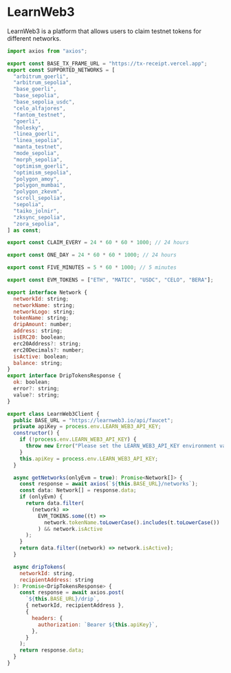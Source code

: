 # LearnWeb3

LearnWeb3 is a platform that allows users to claim testnet tokens for different networks.

```jsx [lib/learnweb3.ts]
import axios from "axios";

export const BASE_TX_FRAME_URL = "https://tx-receipt.vercel.app";
export const SUPPORTED_NETWORKS = [
  "arbitrum_goerli",
  "arbitrum_sepolia",
  "base_goerli",
  "base_sepolia",
  "base_sepolia_usdc",
  "celo_alfajores",
  "fantom_testnet",
  "goerli",
  "holesky",
  "linea_goerli",
  "linea_sepolia",
  "manta_testnet",
  "mode_sepolia",
  "morph_sepolia",
  "optimism_goerli",
  "optimism_sepolia",
  "polygon_amoy",
  "polygon_mumbai",
  "polygon_zkevm",
  "scroll_sepolia",
  "sepolia",
  "taiko_jolnir",
  "zksync_sepolia",
  "zora_sepolia",
] as const;

export const CLAIM_EVERY = 24 * 60 * 60 * 1000; // 24 hours

export const ONE_DAY = 24 * 60 * 60 * 1000; // 24 hours

export const FIVE_MINUTES = 5 * 60 * 1000; // 5 minutes

export const EVM_TOKENS = ["ETH", "MATIC", "USDC", "CELO", "BERA"];

export interface Network {
  networkId: string;
  networkName: string;
  networkLogo: string;
  tokenName: string;
  dripAmount: number;
  address: string;
  isERC20: boolean;
  erc20Address?: string;
  erc20Decimals?: number;
  isActive: boolean;
  balance: string;
}
export interface DripTokensResponse {
  ok: boolean;
  error?: string;
  value?: string;
}

export class LearnWeb3Client {
  public BASE_URL = "https://learnweb3.io/api/faucet";
  private apiKey = process.env.LEARN_WEB3_API_KEY;
  constructor() {
    if (!process.env.LEARN_WEB3_API_KEY) {
      throw new Error("Please set the LEARN_WEB3_API_KEY environment variable");
    }
    this.apiKey = process.env.LEARN_WEB3_API_KEY;
  }

  async getNetworks(onlyEvm = true): Promise<Network[]> {
    const response = await axios(`${this.BASE_URL}/networks`);
    const data: Network[] = response.data;
    if (onlyEvm) {
      return data.filter(
        (network) =>
          EVM_TOKENS.some((t) =>
            network.tokenName.toLowerCase().includes(t.toLowerCase())
          ) && network.isActive
      );
    }
    return data.filter((network) => network.isActive);
  }

  async dripTokens(
    networkId: string,
    recipientAddress: string
  ): Promise<DripTokensResponse> {
    const response = await axios.post(
      `${this.BASE_URL}/drip`,
      { networkId, recipientAddress },
      {
        headers: {
          authorization: `Bearer ${this.apiKey}`,
        },
      }
    );
    return response.data;
  }
}
```
